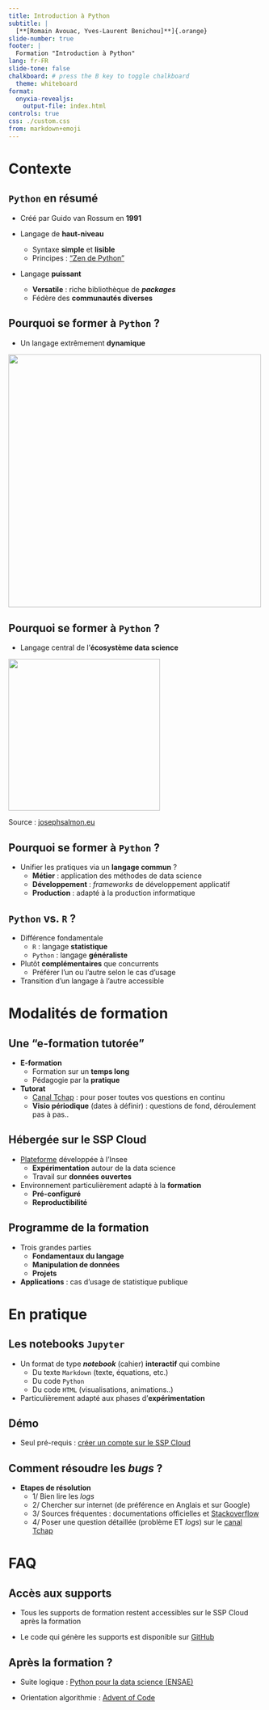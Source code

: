 ```yaml
---
title: Introduction à Python
subtitle: |
  [**[Romain Avouac, Yves-Laurent Benichou]**]{.orange}
slide-number: true
footer: |
  Formation "Introduction à Python"
lang: fr-FR
slide-tone: false
chalkboard: # press the B key to toggle chalkboard
  theme: whiteboard
format:
  onyxia-revealjs:
    output-file: index.html
controls: true
css: ./custom.css
from: markdown+emoji
---
```


# Contexte

## `Python` en résumé

- Créé par Guido van Rossum en [**1991**]{.orange}

- Langage de [**haut-niveau**]{.orange}
    - Syntaxe [**simple**]{.blue2} et [**lisible**]{.blue2}
    - Principes : ["Zen de Python"](https://fr.wikipedia.org/wiki/Zen_de_Python)

- Langage [**puissant**]{.orange}
    - [**Versatile**]{.blue2} : riche bibliothèque de [***packages***]{.blue2}
    - Fédère des [**communautés diverses**]{.blue2}

## Pourquoi se former à `Python` ?

- Un langage extrêmement [**dynamique**]{.blue2}

![](img/pythontrend.jpeg){fig-align="center" height=500}

## Pourquoi se former à `Python` ?

- Langage central de l'[**écosystème data science**]{.blue2}

![](img/python_ecosystem.svg){fig-align="center" height=300}

Source : [josephsalmon.eu](https://josephsalmon.eu/HMMA238.html)

## Pourquoi se former à `Python` ?

- Unifier les pratiques via un [**langage commun**]{.orange} ?
    - [**Métier**]{.blue2} : application des méthodes de data science
    - [**Développement**]{.blue2} : *frameworks* de développement applicatif
    - [**Production**]{.blue2} : adapté à la production informatique


## `Python` vs. `R` ?

- Différence fondamentale 
    - `R` : langage [**statistique**]{.blue2}
    - `Python` : langage [**généraliste**]{.blue2}

- Plutôt [**complémentaires**]{.orange} que concurrents
    - Préférer l'un ou l'autre selon le cas d'usage

- Transition d'un langage à l'autre accessible

# Modalités de formation

## Une "e-formation tutorée"

- [**E-formation**]{.orange}
    - Formation sur un [**temps long**]{.blue2}
    - Pédagogie par la [**pratique**]{.blue2}

- [**Tutorat**]{.orange}
    - [Canal Tchap](https://tchap.gouv.fr/#/room/!XKtsUhPslGXsbIUOIw:agent.finances.tchap.gouv.fr?via=agent.finances.tchap.gouv.fr) : pour poser toutes vos questions en continu
    - [**Visio périodique**]{.orange} (dates à définir) : questions de fond, déroulement pas à pas..

## Hébergée sur le SSP Cloud

- [Plateforme](https://datalab.sspcloud.fr/) développée à l'Insee
    - [**Expérimentation**]{.blue2} autour de la data science
    - Travail sur [**données ouvertes**]{.blue2}

- Environnement particulièrement adapté à la [**formation**]{.orange}
    - [**Pré-configuré**]{.blue2}
    - [**Reproductibilité**]{.blue2}

## Programme de la formation

- Trois grandes parties
    - [**Fondamentaux du langage**]{.blue2}
    - [**Manipulation de données**]{.blue2}
    - [**Projets**]{.blue2}

- [**Applications**]{.orange} : cas d'usage de statistique publique

# En pratique

## Les notebooks `Jupyter`

- Un format de type [***notebook***]{.orange} (cahier) [**interactif**]{.orange} qui combine
    - Du texte `Markdown` (texte, équations, etc.)
    - Du code `Python`
    - Du code `HTML` (visualisations, animations..)

- Particulièrement adapté aux phases d'[**expérimentation**]{.orange}

## Démo

- Seul pré-requis : [créer un compte sur le SSP Cloud](https://auth.lab.sspcloud.fr/auth/realms/sspcloud/login-actions/registration?client_id=onyxia&tab_id=IU7LpltKvV8)

## Comment résoudre les *bugs* ?

- [**Etapes de résolution**]{.orange}
    - 1/ Bien lire les *logs*
    - 2/ Chercher sur internet (de préférence en Anglais et sur Google)
    - 3/ Sources fréquentes : documentations officielles et [Stackoverflow](https://stackoverflow.com/)
    - 4/ Poser une question détaillée (problème ET *logs*) sur le [canal Tchap](https://tchap.gouv.fr/#/room/!XKtsUhPslGXsbIUOIw:agent.finances.tchap.gouv.fr?via=agent.finances.tchap.gouv.fr)

# FAQ

## Accès aux supports

- Tous les supports de formation restent accessibles sur le SSP Cloud après la formation

- Le code qui génère les supports est disponible sur [GitHub](https://github.com/InseeFrLab/formation-python-initiation.git)

## Après la formation ?

- Suite logique : [Python pour la data science (ENSAE)](https://www.sspcloud.fr/formation?search=&path=%5B%22Python%20pour%20la%20data%20science%22%5D)

- Orientation algorithmie : [Advent of Code](https://adventofcode.com/2023)
